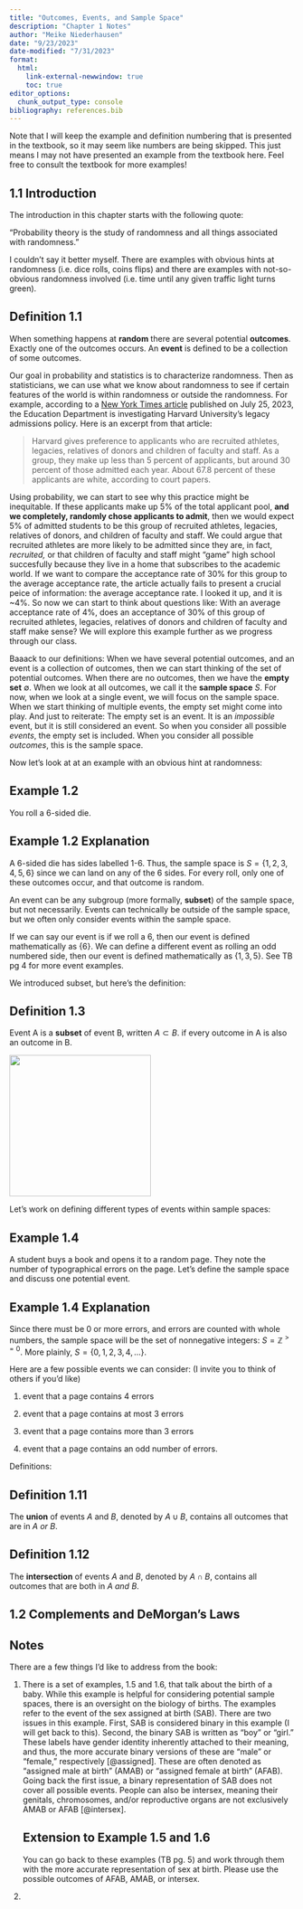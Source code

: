 ```yaml
---
title: "Outcomes, Events, and Sample Space"
description: "Chapter 1 Notes"
author: "Meike Niederhausen"
date: "9/23/2023"
date-modified: "7/31/2023"
format: 
  html:
    link-external-newwindow: true
    toc: true
editor_options: 
  chunk_output_type: console
bibliography: references.bib
---
```


Note that I will keep the example and definition numbering that is presented in the textbook, so it may seem like numbers are being skipped. This just means I may not have presented an example from the textbook here. Feel free to consult the textbook for more examples!

## 1.1 Introduction

The introduction in this chapter starts with the following quote:

::: {.callout-tip appearance="minimal" icon="false"}
"Probability theory is the study of randomness and all things associated with randomness."
:::

I couldn't say it better myself. There are examples with obvious hints at randomness (i.e. dice rolls, coins flips) and there are examples with not-so-obvious randomness involved (i.e. time until any given traffic light turns green).

::: {.callout-note icon="false"}
## Definition 1.1

When something happens at **random** there are several potential **outcomes**. Exactly one of the outcomes occurs. An **event** is defined to be a collection of some outcomes.
:::

Our goal in probability and statistics is to characterize randomness. Then as statisticians, we can use what we know about randomness to see if certain features of the world is within randomness or outside the randomness. For example, according to a [New York Times article](https://www.nytimes.com/2023/07/25/us/politics/harvard-admissions-civil-rights-inquiry.html) published on July 25, 2023, the Education Department is investigating Harvard University's legacy admissions policy. Here is an excerpt from that article:

> Harvard gives preference to applicants who are recruited athletes, legacies, relatives of donors and children of faculty and staff. As a group, they make up less than 5 percent of applicants, but around 30 percent of those admitted each year. About 67.8 percent of these applicants are white, according to court papers.

Using probability, we can start to see why this practice might be inequitable. If these applicants make up 5% of the total applicant pool, **and we completely, randomly chose applicants to admit**, then we would expect 5% of admitted students to be this group of recruited athletes, legacies, relatives of donors, and children of faculty and staff. We could argue that recruited athletes are more likely to be admitted since they are, in fact, *recruited,* or that children of faculty and staff might "game" high school succesfully because they live in a home that subscribes to the academic world. If we want to compare the acceptance rate of 30% for this group to the average acceptance rate, the article actually fails to present a crucial peice of information: the average acceptance rate. I looked it up, and it is \~4%. So now we can start to think about questions like: With an average acceptance rate of 4%, does an acceptance of 30% of this group of recruited athletes, legacies, relatives of donors and children of faculty and staff make sense? We will explore this example further as we progress through our class.

Baaack to our definitions: When we have several potential outcomes, and an event is a collection of outcomes, then we can start thinking of the set of potential outcomes. When there are no outcomes, then we have the **empty set** $\emptyset$. When we look at all outcomes, we call it the **sample space** $S$. For now, when we look at a single event, we will focus on the sample space. When we start thinking of multiple events, the empty set might come into play. And just to reiterate: The empty set is an event. It is an *impossible* event, but it is still considered an event. So when you consider all possible *events*, the empty set is included. When you consider all possible *outcomes*, this is the sample space.

Now let's look at at an example with an obvious hint at randomness:

::: {.callout-important icon="false"}
## Example 1.2

You roll a 6-sided die.
:::

::: {.callout-important collapse="true" icon="false"}
## Example 1.2 Explanation

A 6-sided die has sides labelled 1-6. Thus, the sample space is $S=\{1,2,3,4,5,6\}$ since we can land on any of the 6 sides. For every roll, only one of these outcomes occur, and that outcome is random.

An event can be any subgroup (more formally, **subset**) of the sample space, but not necessarily. Events can technically be outside of the sample space, but we often only consider events within the sample space.

If we can say our event is if we roll a 6, then our event is defined mathematically as $\{6\}$. We can define a different event as rolling an odd numbered side, then our event is defined mathematically as $\{1,3,5\}$. See TB pg 4 for more event examples.
:::

We introduced subset, but here's the definition:

::: {.callout-note icon="false"}
## Definition 1.3

Event A is a **subset** of event B, written $A \subset B$. if every outcome in A is also an outcome in B.

![](/images/AsubsetB.png){width="250"}
:::

Let's work on defining different types of events within sample spaces:

::: {.callout-important icon="false"}
## Example 1.4

A student buys a book and opens it to a random page. They note the number of typographical errors on the page. Let's define the sample space and discuss one potential event.
:::

::: {.callout-important collapse="true" icon="false"}
## Example 1.4 Explanation

Since there must be 0 or more errors, and errors are counted with whole numbers, the sample space will be the set of nonnegative integers: $S=\mathbb{Z}^{>=0}$. More plainly, $S=\{0, 1, 2, 3, 4, ...\}$.

Here are a few possible events we can consider: (I invite you to think of others if you'd like)

1.  event that a page contains 4 errors

2.  event that a page contains at most 3 errors

3.  event that a page contains more than 3 errors

4.  event that a page contains an odd number of errors.
:::

Definitions:

::: {.callout-note icon="false"}
## Definition 1.11

The **union** of events $A$ and $B$, denoted by $A \cup B$, contains all outcomes that are in $A$ *or* $B$.
:::

::: {.callout-note icon="false"}
## Definition 1.12

The **intersection** of events $A$ and $B$, denoted by $A \cap B$, contains all outcomes that are both in $A$ *and* $B$.
:::

## 1.2 Complements and DeMorgan's Laws

## Notes

There are a few things I'd like to address from the book:

1.  There is a set of examples, 1.5 and 1.6, that talk about the birth of a baby. While this example is helpful for considering potential sample spaces, there is an oversight on the biology of births. The examples refer to the event of the sex assigned at birth (SAB). There are two issues in this example. First, SAB is considered binary in this example (I will get back to this). Second, the binary SAB is written as "boy" or "girl." These labels have gender identity inherently attached to their meaning, and thus, the more accurate binary versions of these are "male" or "female," respectively [@assigned]. These are often denoted as "assigned male at birth" (AMAB) or "assigned female at birth" (AFAB). Going back the first issue, a binary representation of SAB does not cover all possible events. People can also be intersex, meaning their genitals, chromosomes, and/or reproductive organs are not exclusively AMAB or AFAB [@intersex].

    ::: {.callout-important appearance="minimal" icon="false"}
    ## Extension to Example 1.5 and 1.6

    You can go back to these examples (TB pg. 5) and work through them with the more accurate representation of sex at birth. Please use the possible outcomes of AFAB, AMAB, or intersex.
    :::

2.  
